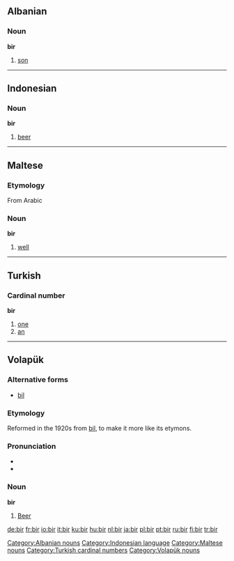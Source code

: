 ==Albanian==
===Noun===
'''bir'''

#[[son]]

[[Category:Albanian nouns]]


----

==Indonesian==
===Noun===
'''bir'''

#[[beer]]

[[Category:Indonesian language]]


----

==Maltese==
===Etymology===
From Arabic
===Noun===
'''bir'''

#[[well]]

[[Category:Maltese nouns]]


----

==Turkish==
===Cardinal number===
'''bir'''

#[[one]]
#[[an]]

[[Category:Turkish cardinal numbers]]


----

==Volapük==
===Alternative forms===
*[[bil#Volapük|bil]]

===Etymology===
Reformed in the 1920s from [[bil#Volapük|bil]], to make it more like its etymons.

===Pronunciation===
*{{IPA|/bir/}}
*{{SAMPA|/bir/}}

===Noun===
'''bir'''
#[[beer|Beer]]

[[Category:Volapük nouns]]

[[de:bir]]
[[fr:bir]]
[[io:bir]]
[[it:bir]]
[[ku:bir]]
[[hu:bir]]
[[nl:bir]]
[[ja:bir]]
[[pl:bir]]
[[pt:bir]]
[[ru:bir]]
[[fi:bir]]
[[tr:bir]]